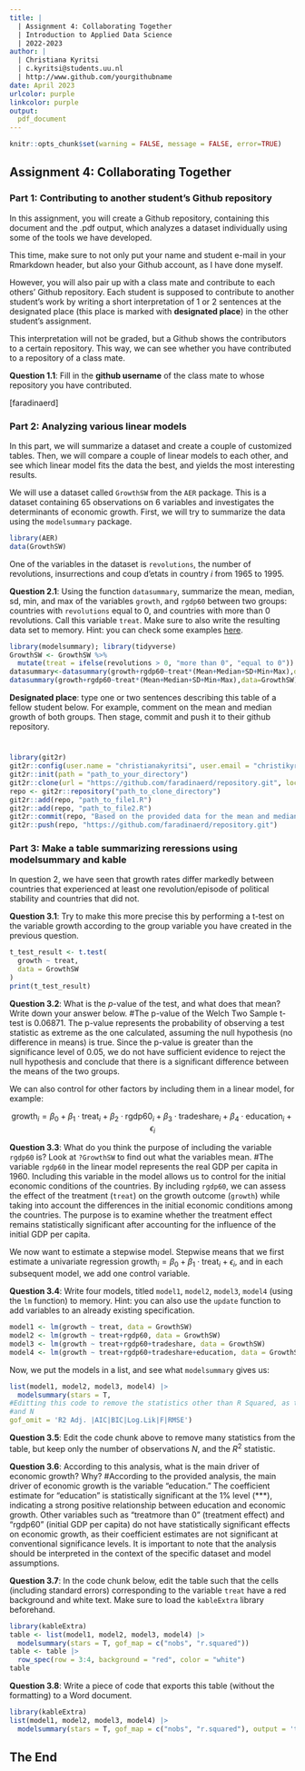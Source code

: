 ```yaml
---
title: | 
  | Assignment 4: Collaborating Together
  | Introduction to Applied Data Science
  | 2022-2023
author: |
  | Christiana Kyritsi
  | c.kyritsi@students.uu.nl
  | http://www.github.com/yourgithubname
date: April 2023
urlcolor: purple
linkcolor: purple
output: 
  pdf_document
---
```


```r
knitr::opts_chunk$set(warning = FALSE, message = FALSE, error=TRUE)
```

## Assignment 4: Collaborating Together 

### Part 1: Contributing to another student's Github repository

In this assignment, you will create a Github repository, containing this document and the .pdf output, which analyzes a dataset individually using some of the tools we have developed. 

This time, make sure to not only put your name and student e-mail in your Rmarkdown header, but also your Github account, as I have done myself. 

However, you will also pair up with a class mate and contribute to each others' Github repository. Each student is supposed to contribute to another student's work by writing a short interpretation of 1 or 2 sentences at the designated place (this place is marked with **designated place**) in the other student's assignment. 

This interpretation will not be graded, but a Github shows the contributors to a certain repository. This way, we can see whether you have contributed to a repository of a class mate. 

**Question 1.1**: Fill in the __github username__ of the class mate to whose repository you have contributed. 

[faradinaerd]

### Part 2: Analyzing various linear models

In this part, we will summarize a dataset and create a couple of customized tables. Then, we will compare a couple of linear models to each other, and see which linear model fits the data the best, and yields the most interesting results.

We will use a dataset called `GrowthSW` from the `AER` package. This is a dataset containing 65 observations on 6 variables and investigates the determinants of economic growth. First, we will try to summarize the data using the `modelsummary` package. 

```r
library(AER)
data(GrowthSW)
```

One of the variables in the dataset is `revolutions`, the number of revolutions, insurrections and coup d'etats in country $i$ from 1965 to 1995.

**Question 2.1**: Using the function `datasummary`, summarize the mean, median, sd, min, and max of the variables `growth`, and `rgdp60` between two groups: countries with `revolutions` equal to 0, and countries with more than 0 revolutions. Call this variable `treat`. Make sure to also write the resulting data set to memory. Hint: you can check some examples [here](https://vincentarelbundock.github.io/modelsummary/articles/datasummary.html#datasummary).

```r
library(modelsummary); library(tidyverse)
GrowthSW <- GrowthSW %>%
  mutate(treat = ifelse(revolutions > 0, "more than 0", "equal to 0"))
datasummary<-datasummary(growth+rgdp60~treat*(Mean+Median+SD+Min+Max),data=GrowthSW)
datasummary(growth+rgdp60~treat*(Mean+Median+SD+Min+Max),data=GrowthSW)
```

**Designated place**: type one or two sentences describing this table of a fellow student below. For example, comment on the mean and median growth of both groups. Then stage, commit and push it to their github repository.

# 
```r
library(git2r)
git2r::config(user.name = "christianakyritsi", user.email = "christikyritsi@example.com")
git2r::init(path = "path_to_your_directory")
git2r::clone(url = "https://github.com/faradinaerd/repository.git", local_path = "path_to_clone_directory")
repo <- git2r::repository("path_to_clone_directory")
git2r::add(repo, "path_to_file1.R")
git2r::add(repo, "path_to_file2.R")
git2r::commit(repo, "Based on the provided data for the mean and median growth of both groups: Group with revolution equal to 0: The mean growth is 2.46, and the median growth is 2.29. This suggests that, on average, the group with growth equal to 0 has a moderate positive growth rate, as the mean is slightly higher than the median. Group with revolution more than 0: The mean growth is 1.68, and the median growth is 1.92. This indicates that, on average, the group with growth more than 0 has a slightly lower growth rate compared to the group with growth equal to 0, as both the mean and median values are lower.")
git2r::push(repo, "https://github.com/faradinaerd/repository.git")

```


### Part 3: Make a table summarizing reressions using modelsummary and kable

In question 2, we have seen that growth rates differ markedly between countries that experienced at least one revolution/episode of political stability and countries that did not. 

**Question 3.1**: Try to make this more precise this by performing a t-test on the variable growth according to the group variable you have created in the previous question. 

```r
t_test_result <- t.test(
  growth ~ treat,
  data = GrowthSW
)
print(t_test_result)
```

**Question 3.2**: What is the $p$-value of the test, and what does that mean? Write down your answer below.
#The p-value of the Welch Two Sample t-test is 0.06871. The p-value represents the probability of observing a test statistic as extreme as the one calculated, assuming the null hypothesis (no difference in means) is true. Since the p-value is greater than the significance level of 0.05, we do not have sufficient evidence to reject the null hypothesis and conclude that there is a significant difference between the means of the two groups.

We can also control for other factors by including them in a linear model, for example:

$$
\text{growth}_i = \beta_0 + \beta_1 \cdot \text{treat}_i + \beta_2 \cdot \text{rgdp60}_i + \beta_3 \cdot \text{tradeshare}_i + \beta_4 \cdot \text{education}_i + \epsilon_i
$$

**Question 3.3**: What do you think the purpose of including the variable `rgdp60` is? Look at `?GrowthSW` to find out what the variables mean. 
#The variable `rgdp60` in the linear model represents the real GDP per capita in 1960. Including this variable in the model allows us to control for the initial economic conditions of the countries. By including `rgdp60`, we can assess the effect of the treatment (`treat`) on the growth outcome (`growth`) while taking into account the differences in the initial economic conditions among the countries. The purpose is to examine whether the treatment effect remains statistically significant after accounting for the influence of the initial GDP per capita.


We now want to estimate a stepwise model. Stepwise means that we first estimate a univariate regression $\text{growth}_i = \beta_0 + \beta_1 \cdot \text{treat}_i + \epsilon_i$, and in each subsequent model, we add one control variable. 

**Question 3.4**: Write four models, titled `model1`, `model2`, `model3`, `model4` (using the `lm` function) to memory. Hint: you can also use the `update` function to add variables to an already existing specification.

```r
model1 <- lm(growth ~ treat, data = GrowthSW)
model2 <- lm(growth ~ treat+rgdp60, data = GrowthSW)
model3 <- lm(growth ~ treat+rgdp60+tradeshare, data = GrowthSW)
model4 <- lm(growth ~ treat+rgdp60+tradeshare+education, data = GrowthSW)
```

Now, we put the models in a list, and see what `modelsummary` gives us:

```r
list(model1, model2, model3, model4) |>
  modelsummary(stars = T,
#Editting this code to remove the statistics other than R Squared, as the next question 3.5 requires us to do so
#and N
gof_omit = 'R2 Adj. |AIC|BIC|Log.Lik|F|RMSE')

```

**Question 3.5**: Edit the code chunk above to remove many statistics from the table, but keep only the number of observations $N$, and the $R^2$ statistic. 

**Question 3.6**: According to this analysis, what is the main driver of economic growth? Why?
#According to the provided analysis, the main driver of economic growth is the variable "education." The coefficient estimate for "education" is statistically significant at the 1% level (***), indicating a strong positive relationship between education and economic growth. Other variables such as "treatmore than 0" (treatment effect) and "rgdp60" (initial GDP per capita) do not have statistically significant effects on economic growth, as their coefficient estimates are not significant at conventional significance levels. It is important to note that the analysis should be interpreted in the context of the specific dataset and model assumptions.

**Question 3.7**: In the code chunk below, edit the table such that the cells (including standard errors) corresponding to the variable `treat` have a red background and white text. Make sure to load the `kableExtra` library beforehand.

```r
library(kableExtra)
table <- list(model1, model2, model3, model4) |>
  modelsummary(stars = T, gof_map = c("nobs", "r.squared"))
table <- table |>
  row_spec(row = 3:4, background = "red", color = "white")
table

```

**Question 3.8**: Write a piece of code that exports this table (without the formatting) to a Word document. 

```r
library(kableExtra)
list(model1, model2, model3, model4) |>
  modelsummary(stars = T, gof_map = c("nobs", "r.squared"), output = 'table.docx')
```

## The End
